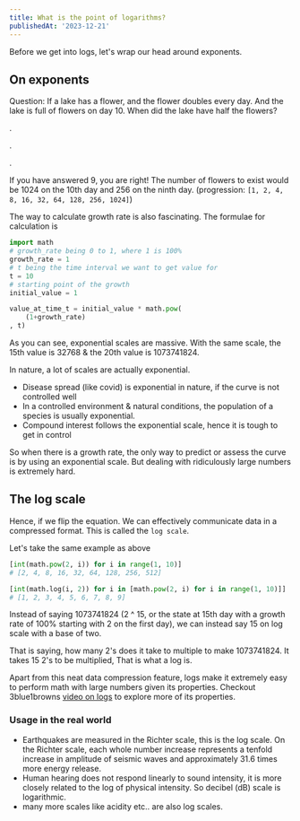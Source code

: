 ```yaml
---
title: What is the point of logarithms?
publishedAt: '2023-12-21'
---
```


Before we get into logs, let's wrap our head around exponents.

## On exponents


Question: If a lake has a flower, and the flower doubles every day. And the lake is full of flowers on day 10. When did the lake have half the flowers?

.

.

.

If you have answered 9, you are right! The number of flowers to exist would be 1024 on the 10th day and 256 on the ninth day. (progression: `[1, 2, 4, 8, 16, 32, 64, 128, 256, 1024]`)

The way to calculate growth rate is also fascinating. The formulae for calculation is

```python
import math
# growth_rate being 0 to 1, where 1 is 100%
growth_rate = 1
# t being the time interval we want to get value for
t = 10
# starting point of the growth
initial_value = 1

value_at_time_t = initial_value * math.pow(
    (1+growth_rate)
, t)
```

As you can see, exponential scales are massive. With the same scale, the 15th value is 32768 & the 20th value is 1073741824.

In nature, a lot of scales are actually exponential.

- Disease spread (like covid) is exponential in nature, if the curve is not controlled well
- In a controlled environment & natural conditions, the population of a species is usually exponential.
- Compound interest follows the exponential scale, hence it is tough to get in control

So when there is a growth rate, the only way to predict or assess the curve is by using an exponential scale. But dealing with ridiculously large numbers is extremely hard.

## The log scale

Hence, if we flip the equation. We can effectively communicate data in a compressed format. This is called the `log scale`.

Let's take the same example as above

```python
[int(math.pow(2, i)) for i in range(1, 10)]
# [2, 4, 8, 16, 32, 64, 128, 256, 512]
```

```python
[int(math.log(i, 2)) for i in [math.pow(2, i) for i in range(1, 10)]]
# [1, 2, 3, 4, 5, 6, 7, 8, 9]
```

Instead of saying 1073741824 (2 ^ 15, or the state at 15th day with a growth rate of 100% starting with 2 on the first day), we can instead say 15 on log scale with a base of two.

That is saying, how many 2's does it take to multiple to make 1073741824. It takes 15 2's to be multiplied, That is what a log is.

Apart from this neat data compression feature, logs make it extremely easy to perform math with large numbers given its properties. Checkout 3blue1browns [video on logs](https://www.youtube.com/live/cEvgcoyZvB4) to explore more of its properties.

### Usage in the real world

- Earthquakes are measured in the Richter scale, this is the log scale. On the Richter scale, each whole number increase represents a tenfold increase in amplitude of seismic waves and approximately 31.6 times more energy release.
- Human hearing does not respond linearly to sound intensity, it is more closely related to the log of physical intensity. So decibel (dB) scale is logarithmic.
- many more scales like acidity etc.. are also log scales.
